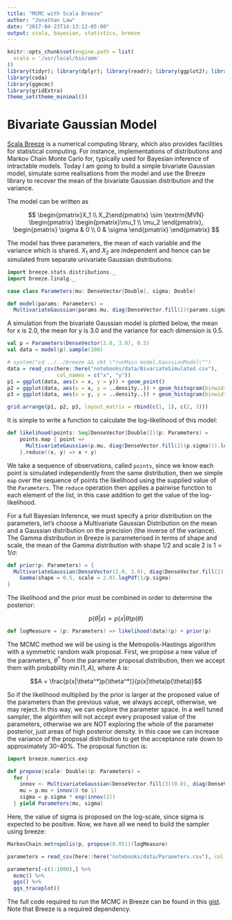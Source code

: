 ```yaml
---
title: "MCMC with Scala Breeze"
author: "Jonathan Law"
date: "2017-04-23T14:13:12-05:00"
output: scala, bayesian, statistics, breeze
---
```


```r
knitr::opts_chunk$set(engine.path = list(
  scala = '/usr/local/bin/amm'
))
library(tidyr); library(dplyr); library(readr); library(ggplot2); library(jonnylaw);
library(coda)
library(ggmcmc)
library(gridExtra)
theme_set(theme_minimal())
```

# Bivariate Gaussian Model

[Scala Breeze](https://github.com/scalanlp/breeze) is a numerical computing library, which also provides facilities for statistical computing. For instance, implementations of distributions and Markov Chain Monte Carlo for, typically used for Bayesian inference of intractable models. Today I am going to build a simple bivariate Gaussian model, simulate some realisations from the model and use the Breeze library to recover the mean of the bivariate Gaussian distribution and the variance.

The model can be written as

$$ \begin{pmatrix}X_1 \\ X_2\end{pmatrix} \sim \textrm{MVN}
  \begin{pmatrix}
    \begin{pmatrix}\mu_1 \\ \mu_2 \end{pmatrix}, 
    \begin{pmatrix} \sigma & 0 \\ 0 & \sigma \end{pmatrix} 
  \end{pmatrix} $$

The model has three parameters, the mean of each variable and the variance which is shared. $X_1$ and $X_2$ are independent and hence can be simulated from separate univariate Gaussian distributions:

```scala
import breeze.stats.distributions._
import breeze.linalg._

case class Parameters(mu: DenseVector[Double], sigma: Double)

def model(params: Parameters) = 
  MultivariateGaussian(params.mu, diag(DenseVector.fill(2)(params.sigma)))
```
A simulation from the bivariate Gaussian model is plotted below, the mean for x is 2.0, the mean for y is 3.0 and the variance for each dimension is 0.5.

```scala
val p = Parameters(DenseVector(2.0, 3.0), 0.5)
val data = model(p).sample(100)
```

```r
# system("cd ../../breeze && sbt \"runMain model.GaussianModel\"")
data = read_csv(here::here("notebooks/data/BivariateSimulated.csv"), 
                col_names = c("x", "y"))
p1 = ggplot(data, aes(x = x, y = y)) + geom_point()
p2 = ggplot(data, aes(x = x, y = ..density..)) + geom_histogram(binwidth = 0.1)
p3 = ggplot(data, aes(x = y, y = ..density..)) + geom_histogram(binwidth = 0.1)

grid.arrange(p1, p2, p3, layout_matrix = rbind(c(1, 1), c(2, 3)))
```

It is simple to write a function to calculate the log-likelihood of this model:

```scala
def likelihood(points: Seq[DenseVector[Double]])(p: Parameters) =
    points.map { point => 
      MultivariateGaussian(p.mu, diag(DenseVector.fill(2)(p.sigma))).logPdf(point)
    }.reduce((x, y) => x + y)
```

We take a sequence of observations, called `points`, since we know each point is simulated independently from the same distribution, then we simple `map` over the sequence of points the likelihood using the supplied value of the `Parameters`. The `reduce` operation then applies a pairwise function to each element of the list, in this case addition to get the value of the log-likelihood.

For a full Bayesian Inference, we must specify a prior distribution on the parameters, let's choose a Multivariate Gaussian Distribution on the mean and a Gaussian distribution on the precision (the inverse of the variance). The Gamma distribution in Breeze is parameterised in terms of shape and scale, the mean of the Gamma distribution with shape 1/2 and scale 2 is $1 = 1/\sigma$:

```scala
def prior(p: Parameters) = {
  MultivariateGaussian(DenseVector(2.0, 3.0), diag(DenseVector.fill(2)(3.0))).logPdf(p.mu) +
    Gamma(shape = 0.5, scale = 2.0).logPdf(1/p.sigma)
}
```

The likelihood and the prior must be combined in order to determine the posterior:

$$ p(\theta | x) \propto p(x | \theta) p(\theta) $$

```scala
def logMeasure = (p: Parameters) => likelihood(data)(p) + prior(p)
```

The MCMC method we will be using is the Metropolis-Hastings algorithm with a symmetric random walk proposal. First, we propose a new value of the parameters, $\theta^*$ from the parameter proposal distribution, then we accept them with probability $\min(1, A)$, where $A$ is:

$$A = \frac{p(x|\theta^*)p(\theta^*)}{p(x|\theta)p(\theta)}$$

So if the likelihood multiplied by the prior is larger at the proposed value of the parameters than the previous value, we always accept, otherwise, we may reject. In this way, we can explore the parameter space. In a well tuned sampler, the algorithm will not accept every proposed value of the parameters, otherwise we are NOT exploring the whole of the parameter posterior, just areas of high posterior density. In this case we can increase the variance of the proposal distribution to get the acceptance rate down to approximately 30-40%. The proposal function is:

```scala
import breeze.numerics.exp

def propose(scale: Double)(p: Parameters) = 
  for {
    innov <- MultivariateGaussian(DenseVector.fill(3)(0.0), diag(DenseVector.fill(3)(scale)))
    mu = p.mu + innov(0 to 1)
    sigma = p.sigma * exp(innov(2))
  } yield Parameters(mu, sigma)
```

Here, the value of sigma is proposed on the log-scale, since sigma is expected to be positive. Now, we have all we need to build the sampler using breeze:

```scala
MarkovChain.metropolis(p, propose(0.05))(logMeasure)
```

```r
parameters = read_csv(here::here("notebooks/data/Parameters.csv"), col_names = c("mu_1", "mu_2", "sigma"))

parameters[-c(1:1000),] %>%
  mcmc() %>%
  ggs() %>%
  ggs_traceplot()
```

The full code required to run the MCMC in Breeze can be found in this [gist](https://gist.github.com/jonnylaw/b75147d08ea89ec1b78fa94d5a4d2f7d). Note that Breeze is a required dependency.